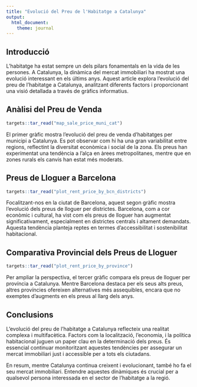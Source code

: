 ```yaml
---
title: "Evolució del Preu de l'Habitatge a Catalunya"
output: 
  html_document:
    theme: journal
---
```


## Introducció

L'habitatge ha estat sempre un dels pilars fonamentals en la vida de les persones. A Catalunya, la dinàmica del mercat immobiliari ha mostrat una evolució interessant en els últims anys. Aquest article explora l'evolució del preu de l'habitatge a Catalunya, analitzant diferents factors i proporcionant una visió detallada a través de gràfics informatius.

## Anàlisi del Preu de Venda

```r
targets::tar_read("map_sale_price_muni_cat")
```

El primer gràfic mostra l'evolució del preu de venda d'habitatges per municipi a Catalunya. Es pot observar com hi ha una gran variabilitat entre regions, reflectint la diversitat econòmica i social de la zona. Els preus han experimentat una tendència a l'alça en àrees metropolitanes, mentre que en zones rurals els canvis han estat més moderats.

## Preus de Lloguer a Barcelona

```r
targets::tar_read("plot_rent_price_by_bcn_districts")
```

Focalitzant-nos en la ciutat de Barcelona, aquest segon gràfic mostra l'evolució dels preus de lloguer per districtes. Barcelona, com a cor econòmic i cultural, ha vist com els preus de lloguer han augmentat significativament, especialment en districtes centrals i altament demandats. Aquesta tendència planteja reptes en termes d'accessibilitat i sostenibilitat habitacional.

## Comparativa Provincial dels Preus de Lloguer

```r
targets::tar_read("plot_rent_price_by_province")
```

Per ampliar la perspectiva, el tercer gràfic compara els preus de lloguer per província a Catalunya. Mentre Barcelona destaca per els seus alts preus, altres províncies ofereixen alternatives més assequibles, encara que no exemptes d'augments en els preus al llarg dels anys.

## Conclusions

L'evolució del preu de l'habitatge a Catalunya reflecteix una realitat complexa i multifacètica. Factors com la localització, l'economia, i la política habitacional juguen un paper clau en la determinació dels preus. És essencial continuar monitoritzant aquestes tendències per assegurar un mercat immobiliari just i accessible per a tots els ciutadans.

En resum, mentre Catalunya continua creixent i evolucionant, també ho fa el seu mercat immobiliari. Entendre aquestes dinàmiques és crucial per a qualsevol persona interessada en el sector de l'habitatge a la regió.

